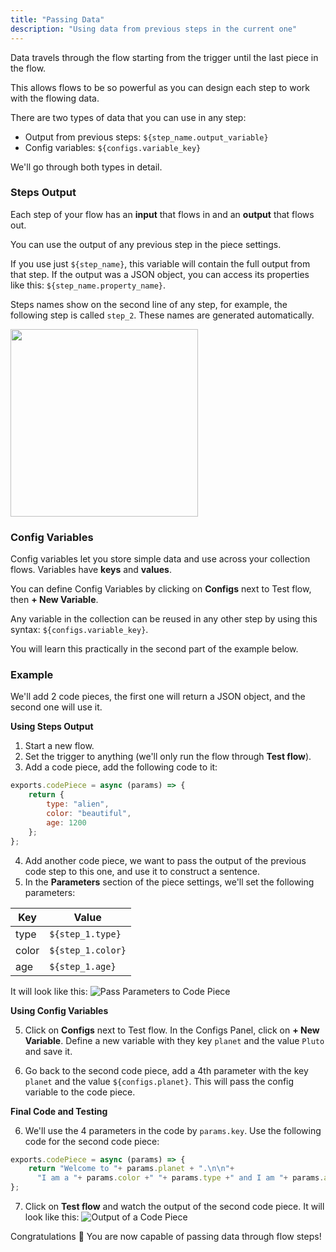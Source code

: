 ```yaml
---
title: "Passing Data"
description: "Using data from previous steps in the current one"
---
```


Data travels through the flow starting from the trigger until the last piece in the flow.

This allows flows to be so powerful as you can design each step to work with the flowing data.

There are two types of data that you can use in any step:

- Output from previous steps: `${step_name.output_variable}`
- Config variables: `${configs.variable_key}`

We'll go through both types in detail.

### Steps Output

Each step of your flow has an **input** that flows in and an **output** that flows out.

You can use the output of any previous step in the piece settings.

If you use just `${step_name}`, this variable will contain the full output from that step. If the output was a JSON object, you can access its properties like this: `${step_name.property_name}`.

Steps names show on the second line of any step, for example, the following step is called `step_2`. These names are generated automatically.

<img width="300" src="/resources/screenshots/using-activepieces-step-name.png" />

### Config Variables

Config variables let you store simple data and use across your collection flows. Variables have **keys** and **values**.

You can define Config Variables by clicking on **Configs** next to Test flow, then **+ New Variable**.

Any variable in the collection can be reused in any other step by using this syntax: `${configs.variable_key}`.

You will learn this practically in the second part of the example below.

### Example

We'll add 2 code pieces, the first one will return a JSON object, and the second one will use it.

**Using Steps Output**

1. Start a new flow.
2. Set the trigger to anything (we'll only run the flow through **Test flow**).
3. Add a code piece, add the following code to it:
```javascript
exports.codePiece = async (params) => {
    return {
        type: "alien",
        color: "beautiful",
        age: 1200
    };
};
```
4. Add another code piece, we want to pass the output of the previous code step to this one, and use it to construct a sentence.
5. In the **Parameters** section of the piece settings, we'll set the following parameters:

| Key | Value |
| - | - |
| type | `${step_1.type}` |
| color | `${step_1.color}` |
| age | `${step_1.age}` |

It will look like this:
![Pass Parameters to Code Piece](/resources/screenshots/using-activepieces-code-params.png)

**Using Config Variables**

5. Click on **Configs** next to Test flow. In the Configs Panel, click on **+ New Variable**. Define a new variable with they key `planet` and the value `Pluto` and save it.

6. Go back to the second code piece, add a 4th parameter with the key `planet` and the value `${configs.planet}`. This will pass the config variable to the code piece.

**Final Code and Testing**

6. We'll use the 4 parameters in the code by `params.key`. Use the following code for the second code piece:
```javascript
exports.codePiece = async (params) => {
    return "Welcome to "+ params.planet + ".\n\n"+
      "I am a "+ params.color +" "+ params.type +" and I am "+ params.age +" years old!";
};
```

7. Click on **Test flow** and watch the output of the second code piece. It will look like this:
![Output of a Code Piece](/resources/screenshots/using-activepieces-code-output.png)

Congratulations 🎉 You are now capable of passing data through flow steps!